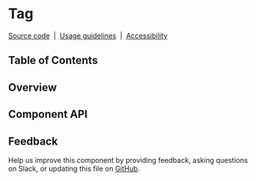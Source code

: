 
<Meta isTemplate />

# Tag

[Source code](https://github.com/carbon-design-system/carbon/tree/main/packages/react/src/components/Tag)
&nbsp;|&nbsp;
[Usage guidelines](https://www.carbondesignsystem.com/components/tag/usage)
&nbsp;|&nbsp;
[Accessibility](https://www.carbondesignsystem.com/components/tag/accessibility)

## Table of Contents

## Overview

## Component API

<ArgTypes />

## Feedback

Help us improve this component by providing feedback, asking questions on Slack,
or updating this file on
[GitHub](https://github.com/carbon-design-system/carbon/edit/main/packages/react/src/components/Tag/Tag.mdx).
